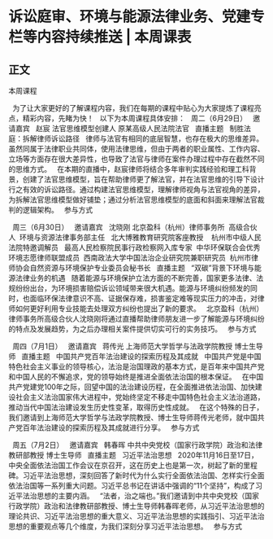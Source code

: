 # 诉讼庭审、环境与能源法律业务、党建专栏等内容持续推送 | 本周课表
## 正文
本周课程
 

 
为了让大家更好的了解课程内容，我们在每期的课程中贴心为大家提炼了课程亮点，精彩内容，先睹为快！
 
以下为本周课程具体安排：
 
周二（6月29日）
 
邀请嘉宾
 
赵宸
法官思维模型创建人
原某高级人民法院法官
 
直播主题
 
制胜法庭：拆解律师诉讼路径
 
律师与法官有相同的底层智慧，也存在极大的思维差异。虽然同属于法律职业共同体，使用法律思维，但由于两者的职业属性、工作内容、立场等方面存在很大差异性，也导致了法官与律师在案件办理过程中存在截然不同的思维方式。
 
在本期的直播中，赵宸律师将结合多年审判实践经验和理工科背景，创建了法官思维模型，旨在帮助律师更了解法官，并在法官思维的引导下设计行之有效的诉讼路径。通过构建法官思维模型，理解律师视角与法官视角的差异，为拆解法官思维模型做好铺垫；通过分析法官思维模型的底面和斜面来理解法官裁判的逻辑架构。
 
参与方式
 

 
周三（6月30日）
 
邀请嘉宾
 
沈晓刚
北京盈科（杭州）律师事务所 
高级合伙人 
环境与资源法律事务部主任  
北大博雅教育研究院客座教授   
杭州市中级人民法院特邀调解员  
最高人民检察院民事行政检察网入库专家 
中华环保联合会优秀环境志愿律师联盟成员 
西南政法大学中国法治企业研究院兼职研究员 
杭州市律师协会自然资源与环境保护专业委员会秘书长
 
直播主题
 
“双碳”背景下环境与能源法律业务的机遇
 
随着能源与环境保护立法方面的不断完善，国家更多法律、法规纷纷出台，为环境损害赔偿诉讼领域带来很大机遇。能源与环境纠纷频发的同时，也面临环保法律意识不高、证据保存难，损害鉴定难等现实压力的冲击，对律师如何更好利用专业技能去处理双方纠纷也提出了新的要求。
 
北京盈科（杭州）律师事务所高级合伙人沈晓刚将通过直播帮助律师朋友进一步了解能源与环境纠纷的特点及发展趋势，为之后办理相关案件提供切实可行的实务技巧。
 
参与方式
 

 
周四（7月1日）
 
邀请嘉宾
 
蒋传光
上海师范大学哲学与法政学院教授
博士生导师
 
直播主题
 
中国共产党百年法治建设的探索历程及其成就
 
中国共产党是中国特色社会主义事业的领导核心，法治是治国理政的基本方式，是百年来中国共产党和中国人民的不懈追求，党的领导始终是推进全面依法治国的根本保证。
 
在中国共产党建党100年之际，回望中国的法治建设历程，在全面推进依法治国、加快建设社会主义法治国家伟大进程中，党始终坚定不移走中国特色社会主义法治道路，推动当代中国法治建设发生历史性变革，取得历史性成就。
 
在这个特殊的日子，我们邀请到上海师范大学哲学与法政学院教授、博士生导师蒋传光老师，就中国共产党百年法治建设的探索历程及其成就进行分享。
 
参与方式
 

 
周五（7月2日）
 
邀请嘉宾
 
韩春晖
中共中央党校（国家行政学院）政治和法律教研部教授
博士生导师
 
直播主题
 
习近平法治思想
 
2020年11月16日至17日，中央全面依法治国工作会议在京召开，这在历史上也是第一次，树起了新的里程碑。习近平法治思想，深刻回答了新时代为什么实行全面依法治国、怎样实行全面依法治国等一系列重大问题。习近平总书记在讲话中强调的“11个坚持”，构成了习近平法治思想的主要内涵。
 
“法者，治之端也。”我们邀请到中共中央党校（国家行政学院）政治和法律教研部教授、博士生导师韩春晖老师，从习近平法治思想的理论共识、习近平法治思想的重大意义、习近平法治思想的实践指引、习近平法治思想的重要观点等几个维度，为我们深刻分享习近平法治思想。
 
参与方式
 

 
